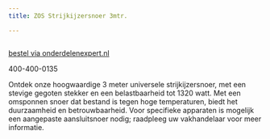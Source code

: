 ```yaml
---
title: ZOS Strijkijzersnoer 3mtr.

---
```



<Image src={imageProduct} width={imageProduct.width} alt="" />

[bestel via onderdelenexpert.nl](https://www.onderdelenexpert.nl/zos-strijkijzersnoer-3mtr-002772)

400-400-0135

Ontdek onze hoogwaardige 3 meter universele strijkijzersnoer, met een stevige gegoten stekker en een belastbaarheid tot 1320 watt. Met een omsponnen snoer dat bestand is tegen hoge temperaturen, biedt het duurzaamheid en betrouwbaarheid. Voor specifieke apparaten is mogelijk een aangepaste aansluitsnoer nodig; raadpleeg uw vakhandelaar voor meer informatie.





